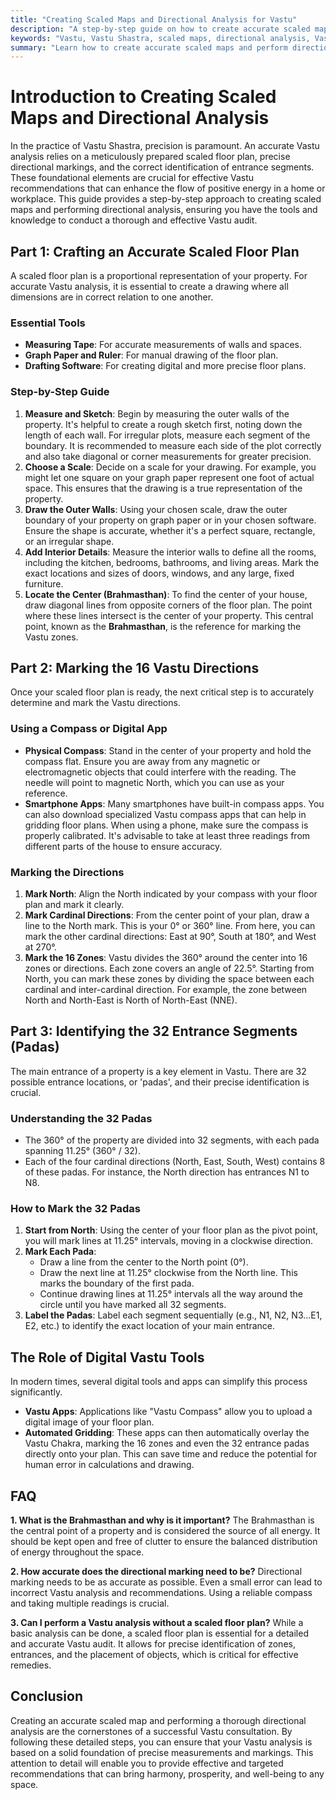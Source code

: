 ```yaml
---
title: "Creating Scaled Maps and Directional Analysis for Vastu"
description: "A step-by-step guide on how to create accurate scaled maps and perform directional analysis for Vastu consultations, ensuring precise identification of zones and entrances."
keywords: "Vastu, Vastu Shastra, scaled maps, directional analysis, Vastu consultant, Vastu audit, floor plan, Vastu directions, Vastu zones, Brahmasthan, Vastu compass"
summary: "Learn how to create accurate scaled maps and perform directional analysis for Vastu consultations. This guide covers everything from preparing floor plans to marking the 16 Vastu directions and 32 entrance segments, setting the foundation for a successful Vastu audit."
---
```


# Introduction to Creating Scaled Maps and Directional Analysis

In the practice of Vastu Shastra, precision is paramount. An accurate Vastu analysis relies on a meticulously prepared scaled floor plan, precise directional markings, and the correct identification of entrance segments. These foundational elements are crucial for effective Vastu recommendations that can enhance the flow of positive energy in a home or workplace. This guide provides a step-by-step approach to creating scaled maps and performing directional analysis, ensuring you have the tools and knowledge to conduct a thorough and effective Vastu audit.

## Part 1: Crafting an Accurate Scaled Floor Plan

A scaled floor plan is a proportional representation of your property. For accurate Vastu analysis, it is essential to create a drawing where all dimensions are in correct relation to one another.

### Essential Tools

-   **Measuring Tape**: For accurate measurements of walls and spaces.
-   **Graph Paper and Ruler**: For manual drawing of the floor plan.
-   **Drafting Software**: For creating digital and more precise floor plans.

### Step-by-Step Guide

1.  **Measure and Sketch**: Begin by measuring the outer walls of the property. It's helpful to create a rough sketch first, noting down the length of each wall. For irregular plots, measure each segment of the boundary. It is recommended to measure each side of the plot correctly and also take diagonal or corner measurements for greater precision.
2.  **Choose a Scale**: Decide on a scale for your drawing. For example, you might let one square on your graph paper represent one foot of actual space. This ensures that the drawing is a true representation of the property.
3.  **Draw the Outer Walls**: Using your chosen scale, draw the outer boundary of your property on graph paper or in your chosen software. Ensure the shape is accurate, whether it's a perfect square, rectangle, or an irregular shape.
4.  **Add Interior Details**: Measure the interior walls to define all the rooms, including the kitchen, bedrooms, bathrooms, and living areas. Mark the exact locations and sizes of doors, windows, and any large, fixed furniture.
5.  **Locate the Center (Brahmasthan)**: To find the center of your house, draw diagonal lines from opposite corners of the floor plan. The point where these lines intersect is the center of your property. This central point, known as the **Brahmasthan**, is the reference for marking the Vastu zones.

## Part 2: Marking the 16 Vastu Directions

Once your scaled floor plan is ready, the next critical step is to accurately determine and mark the Vastu directions.

### Using a Compass or Digital App

-   **Physical Compass**: Stand in the center of your property and hold the compass flat. Ensure you are away from any magnetic or electromagnetic objects that could interfere with the reading. The needle will point to magnetic North, which you can use as your reference.
-   **Smartphone Apps**: Many smartphones have built-in compass apps. You can also download specialized Vastu compass apps that can help in gridding floor plans. When using a phone, make sure the compass is properly calibrated. It's advisable to take at least three readings from different parts of the house to ensure accuracy.

### Marking the Directions

1.  **Mark North**: Align the North indicated by your compass with your floor plan and mark it clearly.
2.  **Mark Cardinal Directions**: From the center point of your plan, draw a line to the North mark. This is your 0° or 360° line. From here, you can mark the other cardinal directions: East at 90°, South at 180°, and West at 270°.
3.  **Mark the 16 Zones**: Vastu divides the 360° around the center into 16 zones or directions. Each zone covers an angle of 22.5°. Starting from North, you can mark these zones by dividing the space between each cardinal and inter-cardinal direction. For example, the zone between North and North-East is North of North-East (NNE).

## Part 3: Identifying the 32 Entrance Segments (Padas)

The main entrance of a property is a key element in Vastu. There are 32 possible entrance locations, or 'padas', and their precise identification is crucial.

### Understanding the 32 Padas

-   The 360° of the property are divided into 32 segments, with each pada spanning 11.25° (360° / 32).
-   Each of the four cardinal directions (North, East, South, West) contains 8 of these padas. For instance, the North direction has entrances N1 to N8.

### How to Mark the 32 Padas

1.  **Start from North**: Using the center of your floor plan as the pivot point, you will mark lines at 11.25° intervals, moving in a clockwise direction.
2.  **Mark Each Pada**:
    -   Draw a line from the center to the North point (0°).
    -   Draw the next line at 11.25° clockwise from the North line. This marks the boundary of the first pada.
    -   Continue drawing lines at 11.25° intervals all the way around the circle until you have marked all 32 segments.
3.  **Label the Padas**: Label each segment sequentially (e.g., N1, N2, N3...E1, E2, etc.) to identify the exact location of your main entrance.

## The Role of Digital Vastu Tools

In modern times, several digital tools and apps can simplify this process significantly.

-   **Vastu Apps**: Applications like "Vastu Compass" allow you to upload a digital image of your floor plan.
-   **Automated Gridding**: These apps can then automatically overlay the Vastu Chakra, marking the 16 zones and even the 32 entrance padas directly onto your plan. This can save time and reduce the potential for human error in calculations and drawing.

## FAQ

**1. What is the Brahmasthan and why is it important?**
The Brahmasthan is the central point of a property and is considered the source of all energy. It should be kept open and free of clutter to ensure the balanced distribution of energy throughout the space.

**2. How accurate does the directional marking need to be?**
Directional marking needs to be as accurate as possible. Even a small error can lead to incorrect Vastu analysis and recommendations. Using a reliable compass and taking multiple readings is crucial.

**3. Can I perform a Vastu analysis without a scaled floor plan?**
While a basic analysis can be done, a scaled floor plan is essential for a detailed and accurate Vastu audit. It allows for precise identification of zones, entrances, and the placement of objects, which is critical for effective remedies.

## Conclusion

Creating an accurate scaled map and performing a thorough directional analysis are the cornerstones of a successful Vastu consultation. By following these detailed steps, you can ensure that your Vastu analysis is based on a solid foundation of precise measurements and markings. This attention to detail will enable you to provide effective and targeted recommendations that can bring harmony, prosperity, and well-being to any space.
